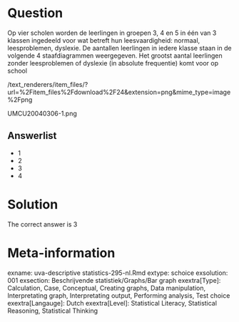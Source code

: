 Question
========

Op vier scholen worden de leerlingen in groepen 3, 4 en 5 in één van 3 klassen ingedeeld voor wat betreft hun leesvaardigheid: normaal, leesproblemen, dyslexie. De aantallen leerlingen in iedere klasse staan in de volgende 4 staafdiagrammen weergegeven. Het grootst aantal leerlingen zonder leesproblemen of dyslexie (in absolute frequentie) komt voor op school 

 /text_renderers/item_files/?url=%2Fitem_files%2Fdownload%2F24&extension=png&mime_type=image%2Fpng 

 UMCU20040306-1.png 

Answerlist
----------
* 1
* 2
* 3
* 4

Solution
========

The correct answer is  3 

Meta-information
================
exname: uva-descriptive statistics-295-nl.Rmd 
extype: schoice 
exsolution: 001 
exsection: Beschrijvende statistiek/Graphs/Bar graph
exextra[Type]: Calculation, Case, Conceptual, Creating graphs, Data manipulation, Interpretating graph, Interpretating output, Performing analysis, Test choice 
exextra[Langauge]: Dutch 
exextra[Level]: Statistical Literacy, Statistical Reasoning, Statistical Thinking 
